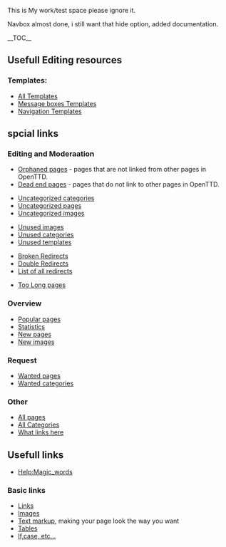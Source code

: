 This is My work/test space  please ignore it.


Navbox almost done, i still want that hide option, added documentation.

__TOC__



==Usefull Editing resources==

===Templates:===

*[[:Category:en/Templates|All Templates]]
*[[:Category:en/Message boxes|Message boxes Templates]]
*[[:Category:en/Navigation|Navigation Templates]]


==spcial links==
===Editing and Moderaation===

*[[Special:Lonelypages|Orphaned pages]] - pages that are not linked from other pages in OpenTTD.
*[[Special:Deadendpages|Dead end pages]] - pages that do not link to other pages in OpenTTD. 

*[[Special:Uncategorizedcategories|Uncategorized categories]]
*[[Special:Uncategorizedpages|Uncategorized pages]]
*[[Special:Uncategorizedimages|Uncategorized images]]

*[[Special:Unusedimages|Unused images]]
*[[Special:Unusedcategories|Unused categories]]
*[[Special:Unusedtemplates|Unused templates]]

*[[Special:BrokenRedirects|Broken Redirects]]
*[[Special:DoubleRedirects|Double Redirects]]
*[[Special:Listredirects|List of all redirects]]

*[[Special:Longpages|Too Long pages]]


===Overview===

*[[Special:Popularpages|Popular pages]]
*[[Special:Statistics|Statistics]]
*[[Special:Newpages|New pages]]
*[[Special:Newimages|New images]]


===Request===

*[[Special:Wantedpages|Wanted pages]]
*[[Special:Wantedcategories|Wanted categories]]


===Other===

*[[Special:Allpages|All pages]]
*[[Special:Categories|All Categories]]
*[[Special:Whatlinkshere|What links here]]



==Usefull links==

*[http://www.mediawiki.org/wiki/Help:Magic_words Help:Magic_words]

===Basic links===
*[http://meta.wikimedia.org/wiki/Help:Link Links]
*[http://www.mediawiki.org/wiki/Help:Images Images]
*[http://meta.wikimedia.org/wiki/Help:Advanced_editing Text markup], making your page look the way you want
*[http://meta.wikimedia.org/wiki/Help:Table Tables]
*[http://www.mediawiki.org/wiki/Help:Extension:ParserFunctions If,case, etc...]